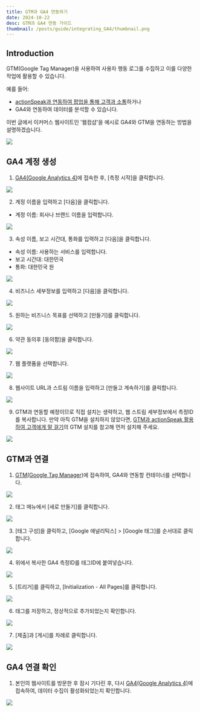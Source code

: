 ```yaml
---
title: GTM과 GA4 연동하기
date: 2024-10-22
desc: GTM과 GA4 연동 가이드
thumbnail: /posts/guide/integrating_GA4/thumbnail.png
---
```

## Introduction
GTM(Google Tag Manager)을 사용하여 사용자 행동 로그를 수집하고 이를 다양한 작업에 활용할 수 있습니다.

예를 들어:

- [actionSpeak과 연동하여 팝업을 통해 고객과 소통](https://www.actionspeak.kr/blog/guide/utilizing_GTM)하거나
- GA4와 연동하여 데이터를 분석할 수 있습니다.

이번 글에서 이커머스 웹사이트인 '웹컴샵'을 예시로 GA4와 GTM을 연동하는 방법을 설명하겠습니다.

![](/posts/guide/integrating_GA4/1.png)


## GA4 계정 생성
1. [GA4(Google Analytics 4)](https://analytics.google.com/)에 접속한 후, [측정 시작]을 클릭합니다.

![](/posts/guide/integrating_GA4/2.png)

2. 계정 이름을 입력하고 [다음]을 클릭합니다.
  - 계정 이름: 회사나 브랜드 이름을 입력합니다.

![](/posts/guide/integrating_GA4/3.png)

3. 속성 이름, 보고 시간대, 통화를 입력하고 [다음]을 클릭합니다.
  - 속성 이름: 사용하는 서비스를 입력합니다.
  - 보고 시간대: 대한민국
  - 통화: 대한민국 원

![](/posts/guide/integrating_GA4/4.png)

4. 비즈니스 세부정보를 입력하고 [다음]을 클릭합니다.

![](/posts/guide/integrating_GA4/5.png)

5. 원하는 비즈니스 목표를 선택하고 [만들기]를 클릭합니다.

![](/posts/guide/integrating_GA4/6.png)

6. 약관 동의후 [동의함]을 클릭합니다.

![](/posts/guide/integrating_GA4/7.png)

7. 웹 플랫폼을 선택합니다.

![](/posts/guide/integrating_GA4/8.png)

8. 웹사이트 URL과 스트림 이름을 입력하고 [만들고 계속하기]를 클릭합니다.

![](/posts/guide/integrating_GA4/9.png)

9. GTM과 연동할 예정이므로 직접 설치는 생략하고, 웹 스트림 세부정보에서 측정ID를 복사합니다.
만약 아직 GTM을 설치하지 않았다면, [GTM과 actionSpeak 활용하여 고객에게 말 걸기](https://www.actionspeak.kr/blog/guide/utilizing_GTM)의 GTM 설치를 참고해 먼저 설치해 주세요.

![](/posts/guide/integrating_GA4/10.png)


## GTM과 연결
1. [GTM(Google Tag Manager)](https://tagmanager.google.com/)에 접속하여, GA4와 연동할 컨테이너를 선택합니다.

![](/posts/guide/integrating_GA4/11.png)

2. 태그 메뉴에서 [새로 만들기]를 클릭합니다.

![](/posts/guide/integrating_GA4/12.png)

3. [태그 구성]을 클릭하고, [Google 애널리틱스] > [Google 태그]를 순서대로 클릭합니다.

![](/posts/guide/integrating_GA4/13.png)

4. 위에서 복사한 GA4 측정ID를 태그ID에 붙여넣습니다.

![](/posts/guide/integrating_GA4/14.png)

5. [트리거]를 클릭하고, [Initialization - All Pages]를 클릭합니다.

![](/posts/guide/integrating_GA4/15.png)

6. 태그를 저장하고, 정상적으로 추가되었는지 확인합니다.

![](/posts/guide/integrating_GA4/16.png)

7. [제출]과 [게시]를 차례로 클릭합니다.

![](/posts/guide/integrating_GA4/17.png)

## GA4 연결 확인

1. 본인의 웹사이트를 방문한 후 잠시 기다린 후, 다시 [GA4(Google Analytics 4)](https://analytics.google.com/)에 접속하여, 데이터 수집이 활성화되었는지 확인합니다.

![](/posts/guide/integrating_GA4/18.png)

